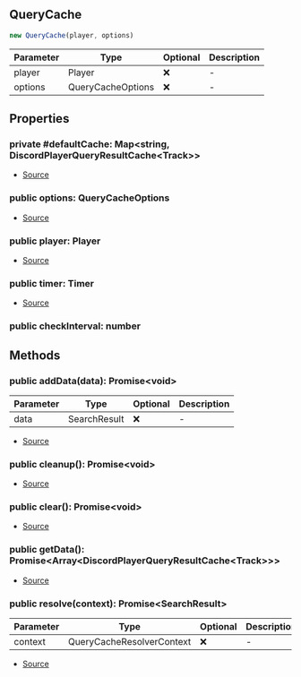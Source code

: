 ## QueryCache

```typescript
new QueryCache(player, options)
```
| Parameter | Type | Optional | Description |
| ----------- | ----------- | ----------- | ----------- |
| player | Player | ❌ | - |
| options | QueryCacheOptions | ❌ | - |

## Properties
### private  #defaultCache: Map\<string, DiscordPlayerQueryResultCache\<Track>>
- [Source](https://github.com/Androz2091/discord-player/blob/e31bc2a/packages/discord-player/src/utils/QueryCache.ts#L15)
### public  options: QueryCacheOptions
- [Source](https://github.com/Androz2091/discord-player/blob/e31bc2a/packages/discord-player/src/utils/QueryCache.ts#L19)
### public  player: Player
- [Source](https://github.com/Androz2091/discord-player/blob/e31bc2a/packages/discord-player/src/utils/QueryCache.ts#L18)
### public  timer: Timer
- [Source](https://github.com/Androz2091/discord-player/blob/e31bc2a/packages/discord-player/src/utils/QueryCache.ts#L16)
### public  checkInterval: number

## Methods
### public  addData(data): Promise\<void>
| Parameter | Type | Optional | Description |
| ----------- | ----------- | ----------- | ----------- |
| data | SearchResult | ❌ | - |


- [Source](https://github.com/Androz2091/discord-player/blob/e31bc2a/packages/discord-player/src/utils/QueryCache.ts#L46)
### public  cleanup(): Promise\<void>
- [Source](https://github.com/Androz2091/discord-player/blob/e31bc2a/packages/discord-player/src/utils/QueryCache.ts#L30)
### public  clear(): Promise\<void>
- [Source](https://github.com/Androz2091/discord-player/blob/e31bc2a/packages/discord-player/src/utils/QueryCache.ts#L38)
### public  getData(): Promise\<Array\<DiscordPlayerQueryResultCache\<Track>>>
- [Source](https://github.com/Androz2091/discord-player/blob/e31bc2a/packages/discord-player/src/utils/QueryCache.ts#L42)
### public  resolve(context): Promise\<SearchResult>
| Parameter | Type | Optional | Description |
| ----------- | ----------- | ----------- | ----------- |
| context | QueryCacheResolverContext | ❌ | - |


- [Source](https://github.com/Androz2091/discord-player/blob/e31bc2a/packages/discord-player/src/utils/QueryCache.ts#L53)
